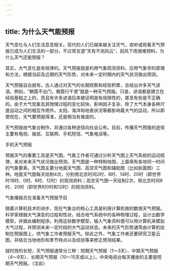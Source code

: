 ```yaml
---
---
---
```

title: 为什么天气能预报
---




天气变化与人们生活息息相关。现代的人们已越来越关注天气，收听或观看天气预报已成为人们生活的一部分。不过常言道“天有不测风云”，刮风下雨很难预料，为什么天气还能预报？

其实，大气变化是有规律的。天气预报就是利用气象观测资料，应用气象学的原理和方法，根据当前及近期的天气形势，对未来一定时期内的天气状况做出预测。

天气预报自古就有。古人通过对天气的长期观察和经验积累，总结出许多天气谚语。例如，“朝霞不出门，晚霞行千里”就是一种天气预报。只是，谚语都是建立在经验基础之上的，而且有许多谚语后来被证明是有局限性的，甚至有些是不正确的。由于大气现象及其物理过程的变化较快，影响因子复杂，除了大气本身各种尺度运动之间的相互作用外，太阳、海洋和地表状况等都影响着大气的运动，所以即使现在，天气要预报得准，还是相当有难度的。

天气预报由气象台制作，并通过各种途径向社会公布。目前，传播天气预报的途径主要有电视、报纸、互联网、手机短信、气象电话等。

手机天气预报



预报天气的重要工具是天气图。气象工作者可通过分析天气图上天气系统的运动规律，来对未来天气状况做出预测。天气图是一种特制地图，上面填有各地同一时间的气象要素。天气图主要分地面天气图、高空天气图和辅助图（比如剖面图）三种。地面天气图每天绘制4次，分别用北京时间2时、8时、14时、20时（即世界时18时、0时、6时、12时）的观测资料；高空天气图一天绘制2次，用北京时间8时、20时（即世界时0时和12时）的观测资料。



气象播报员在准备天气预报节目



随着计算机技术的进步，现在气象台的核心工具是利用计算机做的数值天气预报。科学家根据大气演变的过程和性状，结合地气系统中的各种物理过程，设计出数学模型，并据此编制程序。利用这些数学模型，输入气象资料便可以用计算机来模拟大气过程，并预测未来一定时段的大气运动状态。未来的天气形势通常由计算机绘制在预报图上，供气象工作者预报天气。除此之外，气象工作者还要研究卫星云图，并结合当地地形和季节特点以及经验等来修正预测结果。

就时效的长短，天气预报通常分三种：短期天气预报（1～3天）、中期天气预报（4～9天）、长期天气预报（10～15天或以上）。中央电视台每天播放的主要是短期天气预报。（沈岩）